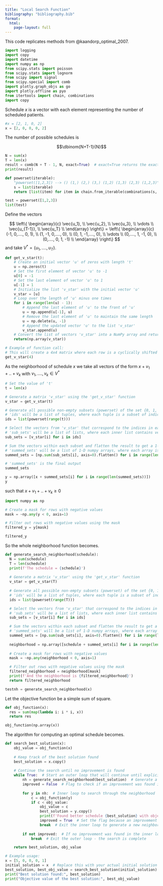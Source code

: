 ```yaml
---
title: "Local Search Function"
bibliography: "bibliography.bib"
format:
  html:
    page-layout: full
---
```


This code replicates methods from @kaandorp_optimal_2007.

```python
import logging
import copy
import datetime
import numpy as np
from scipy.stats import poisson
from scipy.stats import lognorm
from scipy import signal
from scipy.special import comb
import plotly.graph_objs as go
import plotly.offline as pyo
from itertools import chain, combinations
import copy
```

Schedule $x$ is a vector with each element representing the number of scheduled patients.

```python
#x = [2, 1, 0, 2]
x = [2, 0, 0, 0, 2]
```

The number of possible schedules is

$$\dbinom{N+T-1}{N}$$

```python
N = sum(x)
T = len(x)
result = comb(N + T - 1, N, exact=True)  # exact=True returns the exact integer
print(result) 
```

```python
def powerset(iterable):
    "powerset([1,2,3]) --> () (1,) (2,) (3,) (1,2) (1,3) (2,3) (1,2,3)"
    s = list(iterable)
    return [list(item) for item in chain.from_iterable(combinations(s, r) for r in range(len(s)+1))]
```

```python
test = powerset([1,2,3])
list(test)
```

Define the vectors

$$
\left\{
\begin{array}{c}
\vec{u_1}, \\
\vec{u_2}, \\
\vec{u_3}, \\
\vdots \\
\vec{u_{T-1}}, \\
\vec{u_T} \\
\end{array}
\right\} = 
\left\{
\begin{array}{c}
(-1, 0,...., 0, 1), \\
(1, -1, 0,...., 0), \\
(0, 1, -1,...., 0), \\
\vdots \\
(0,...., 1, -1, 0), \\
(0,...., 0, 1, -1) \\
\end{array}
\right\}
$$ and take $V^* = \{u_1,....,u_T\}$.

```python
def get_v_star(t):
    # Create an initial vector 'u' of zeros with length 't'
    u = np.zeros(t)
    # Set the first element of vector 'u' to -1
    u[0] = -1
    # Set the last element of vector 'u' to 1
    u[-1] = 1
    # Initialize the list 'v_star' with the initial vector 'u'
    v_star = [u]
    # Loop over the length of 'u' minus one times
    for i in range(len(u) - 1):
        # Append the last element of 'u' to the front of 'u'
        u = np.append(u[-1], u)
        # Remove the last element of 'u' to maintain the same length
        u = np.delete(u, -1)
        # Append the updated vector 'u' to the list 'v_star'
        v_star.append(u)
    # Convert the list of vectors 'v_star' into a NumPy array and return it
    return(np.array(v_star))

# Example of function call:
# This will create a 4x4 matrix where each row is a cyclically shifted version of the first row
get_v_star(4)
```

As the neighborhood of schedule $x$ we take all vectors of the form $x + v_1+..+v_k$ with $v_1,....,v_k \in V^*$

```python
# Set the value of 't'
t = len(x)

# Generate a matrix 'v_star' using the 'get_v_star' function
v_star = get_v_star(t)

# Generate all possible non-empty subsets (powerset) of the set {0, 1, 2, ..., t-1}
# 'ids' will be a list of tuples, where each tuple is a subset of indices
ids = list(powerset(range(t)))

# Select the vectors from 'v_star' that correspond to the indices in each subset
# 'sub_sets' will be a list of lists, where each inner list contains vectors from 'v_star'
sub_sets = [v_star[i] for i in ids]

# Sum the vectors within each subset and flatten the result to get a 1-D array
# 'summed_sets' will be a list of 1-D numpy arrays, where each array is the sum of vectors
summed_sets = [np.sum(sub_sets[i], axis=0).flatten() for i in range(len(sub_sets))]

# 'summed_sets' is the final output
summed_sets
```

```python
y = np.array([x + summed_sets[i] for i in range(len(summed_sets))])
y
```

such that $x + v_1+..+v_k \ge 0$

```python
import numpy as np

# Create a mask for rows with negative values
mask = ~np.any(y < 0, axis=1)

# Filter out rows with negative values using the mask
filtered_y = y[mask]

filtered_y
```

So the whole neighborhood function becomes.

```python
def generate_search_neighborhood(schedule):
  N = sum(schedule)
  T = len(schedule)
  print(f'The schedule = {schedule}')
  
  # Generate a matrix 'v_star' using the 'get_v_star' function
  v_star = get_v_star(T)
  
  # Generate all possible non-empty subsets (powerset) of the set {0, 1, 2, ..., T-1}
  # 'ids' will be a list of tuples, where each tuple is a subset of indices
  ids = list(powerset(range(T)))

  # Select the vectors from 'v_star' that correspond to the indices in each subset
  # 'sub_sets' will be a list of lists, where each inner list contains vectors from 'v_star'
  sub_sets = [v_star[i] for i in ids]

  # Sum the vectors within each subset and flatten the result to get a 1-D array
  # 'summed_sets' will be a list of 1-D numpy arrays, where each array is the sum of vectors
  summed_sets = [np.sum(sub_sets[i], axis=0).flatten() for i in range(len(sub_sets))]
  
  neighborhood = np.array([schedule + summed_sets[i] for i in range(len(summed_sets))])
  
  # Create a mask for rows with negative values
  mask = ~np.any(neighborhood < 0, axis=1)

  # Filter out rows with negative values using the mask
  filtered_neighborhood = neighborhood[mask]
  print(f'And the neighborhood is {filtered_neighborhood}')
  return filtered_neighborhood

testnh = generate_search_neighborhood(x)
```

Let the objective function be a simple sum of square.

```python
def obj_function(x):
  res = sum(map(lambda i: i * i, x))
  return res

obj_function(np.array(x))
```

The algorithm for computing an optimal schedule becomes.

```python
def search_best_solution(x):
    obj_value = obj_function(x)
    
    # Keep track of the best solution found
    best_solution = x.copy()
    
    # Continue the search until no improvement is found
    while True:  # Start an outer loop that will continue until explicitly broken
        nh = generate_search_neighborhood(best_solution)  # Generate a new neighborhood
        improved = False  # Flag to check if an improvement was found in the inner loop
        
        for y in nh:  # Inner loop to search through the neighborhood
            c = obj_function(y)
            if c < obj_value:
                obj_value = c
                best_solution = y.copy()
                print(f'Found better schedule {best_solution} with objective value {obj_value}')
                improved = True  # Set the flag because an improvement was found
                break  # Exit the inner loop to generate a new neighborhood
        
        if not improved:  # If no improvement was found in the inner loop
            break  # Exit the outer loop - the search is complete

    return best_solution, obj_value

# Example usage:
x = [5, 0, 0, 0, 1]
initial_solution = x  # Replace this with your actual initial solution
best_solution, best_obj_value = search_best_solution(initial_solution)
print("Best solution found:", best_solution)
print("Objective value of the best solution:", best_obj_value)
```


